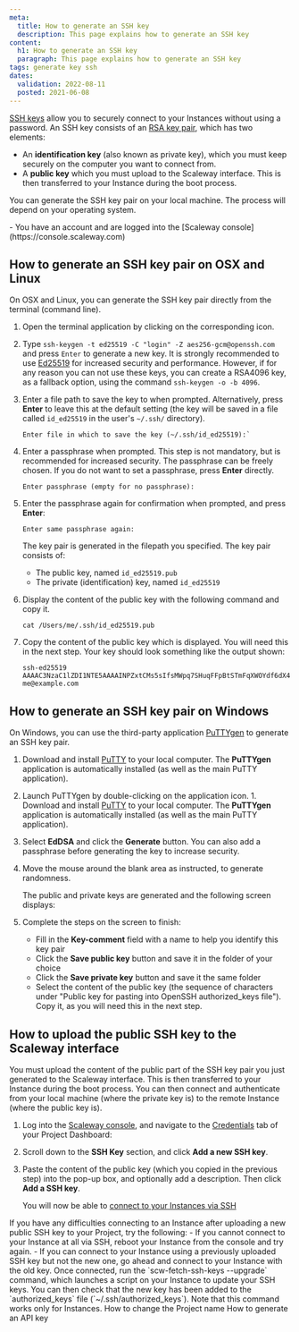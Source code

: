 ```yaml
---
meta:
  title: How to generate an SSH key
  description: This page explains how to generate an SSH key
content:
  h1: How to generate an SSH key
  paragraph: This page explains how to generate an SSH key
tags: generate key ssh
dates:
  validation: 2022-08-11
  posted: 2021-06-08
---
```


[SSH keys](/console/my-account/concepts#ssh-key) allow you to securely connect to your Instances without using a password. An SSH key consists of an [RSA key pair](https://en.wikipedia.org/wiki/RSA_(cryptosystem)), which has two elements:

- An **identification key** (also known as private key), which you must keep securely on the computer you want to connect from.
- A **public key** which you must upload to the Scaleway interface. This is then transferred to your Instance during the boot process.

You can generate the SSH key pair on your local machine. The process will depend on your operating system.

<Macro id="iam-requirements" />
 
<Message type="requirement">
  - You have an account and are logged into the [Scaleway console](https://console.scaleway.com) 
</Message>

## How to generate an SSH key pair on OSX and Linux

On OSX and Linux, you can generate the SSH key pair directly from the terminal (command line).

1. Open the terminal application by clicking on the corresponding icon.
    <Lightbox src="scaleway-terminal-icon.webp" alt=""/>
2. Type `ssh-keygen -t ed25519 -C "login" -Z aes256-gcm@openssh.com` and press `Enter` to generate a new key.
    <Message type="important">
      It is strongly recommended to use [Ed25519](https://en.wikipedia.org/wiki/EdDSA#Ed25519) for increased security and performance. However, if for any reason you can not use these keys, you can create a RSA4096 key, as a fallback option, using the command `ssh-keygen -o -b 4096`. 
    </Message>
3. Enter a file path to save the key to when prompted. Alternatively, press **Enter** to leave this at the default setting (the key will be saved in a file called `id_ed25519` in the user's `~/.ssh/` directory).
    ```
    Enter file in which to save the key (~/.ssh/id_ed25519):`
    ```
4. Enter a passphrase when prompted. This step is not mandatory, but is recommended for increased security. The passphrase can be freely chosen. If you do not want to set a passphrase, press **Enter** directly.
    ```
    Enter passphrase (empty for no passphrase):
    ```
5. Enter the passphrase again for confirmation when prompted, and press **Enter**:
    ```
    Enter same passphrase again:
    ```

    The key pair is generated in the filepath you specified. The key pair consists of:
      - The public key, named `id_ed25519.pub`
      - The private (identification) key, named `id_ed25519`
6. Display the content of the public key with the following command and copy it.
    ```
    cat /Users/me/.ssh/id_ed25519.pub
    ```
7. Copy the content of the public key which is displayed. You will need this in the next step. Your key should look something like the output shown:
    ```
    ssh-ed25519 AAAAC3NzaC1lZDI1NTE5AAAAINPZxtCMs5sIfsMWpq7SHuqFFpBtSTmFqXWOYdf6dX4i me@example.com
    ```

## How to generate an SSH key pair on Windows

On Windows, you can use the third-party application [PuTTYgen](https://www.chiark.greenend.org.uk/~sgtatham/putty/latest.html) to generate an SSH key pair.

1. Download and install [PuTTY](https://www.chiark.greenend.org.uk/~sgtatham/putty/latest.html) to your local computer. The **PuTTYgen** application is automatically installed (as well as the main PuTTY application).
    <Lightbox src="scaleway-puttygen-app.webp" alt=""/>
2. Launch PuTTYgen by double-clicking on the application icon. 1. Download and install [PuTTY](https://www.chiark.greenend.org.uk/~sgtatham/putty/latest.html) to your local computer. The **PuTTYgen** application is automatically installed (as well as the main PuTTY application).
3. Select **EdDSA** and click the **Generate** button. You can also add a passphrase before generating the key to increase security.
    <Lightbox src="scaleway-puttygen-01.webp" alt="" />
4. Move the mouse around the blank area as instructed, to generate randomness.
    <Lightbox src="scaleway-puttygen-02.webp" alt="" />

    The public and private keys are generated and the following screen displays:
    <Lightbox src="scaleway-puttygen-03.webp" alt="" />
5. Complete the steps on the screen to finish:
    - Fill in the **Key-comment** field with a name to help you identify this key pair
    - Click the **Save public key** button and save it in the folder of your choice
    - Click the **Save private key** button and save it the same folder
    - Select the content of the public key (the sequence of characters under "Public key for pasting into OpenSSH authorized_keys file"). Copy it, as you will need this in the next step.

## How to upload the public SSH key to the Scaleway interface

You must upload the content of the public part of the SSH key pair you just generated to the Scaleway interface. This is then transferred to your Instance during the boot process. You can then connect and authenticate from your local machine (where the private key is) to the remote Instance (where the public key is).

1. Log into the [Scaleway console](https://console.scaleway.com), and navigate to the [Credentials](/console/my-project/concepts#credentials) tab of your Project Dashboard:
    <Lightbox src="scaleway-credentials-nav.webp" alt="" />
2. Scroll down to the **SSH Key** section, and click **Add a new SSH key**.
    <Lightbox src="scaleway-ssh-keys.webp" alt="" />
3. Paste the content of the public key (which you copied in the previous step) into the pop-up box, and optionally add a description. Then click **Add a SSH key**.

    You will now be able to [connect to your Instances via SSH](/compute/instances/how-to/connect-to-instance/)

<Message type="tip">
  If you have any difficulties connecting to an Instance after uploading a new public SSH key to your Project, try the following:  
    - If you cannot connect to your Instance at all via SSH, reboot your Instance from the console and try again.
    - If you can connect to your Instance using a previously uploaded SSH key but not the new one, go ahead and connect to your Instance with the old key. Once connected, run the `scw-fetch-ssh-keys --upgrade` command, which launches a script on your Instance to update your SSH keys. You can then check that the new key has been added to the `authorized_keys` file (`~/.ssh/authorized_keys`). Note that this command works only for Instances.
</Message>


<Navigation title="See Also">
  <PreviousButton to="/console/my-project/how-to/change-project-name/">How to change the Project name</PreviousButton>
  <NextButton to="/console/my-project/how-to/generate-api-key/">How to generate an API key</NextButton>
</Navigation>


